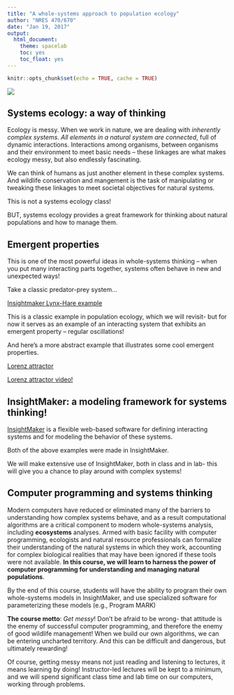 ```yaml
---
title: "A whole-systems approach to population ecology"
author: "NRES 470/670"
date: "Jan 19, 2017"
output: 
  html_document: 
    theme: spacelab
    toc: yes
    toc_float: yes
---
```


```r
knitr::opts_chunk$set(echo = TRUE, cache = TRUE)
```

![](FoodWeb1.jpg)

## Systems ecology: a way of thinking   
Ecology is messy. When we work in nature, we are dealing with *inherently complex systems*. _All elements in a natural system are connected_, full of dynamic interactions. Interactions among organisms, between organisms and their environment to meet basic needs -- these linkages are what makes ecology messy, but also endlessly fascinating. 

We can think of humans as just another element in these complex systems. And wildlife conservation and mangement is the task of manipulating or tweaking these linkages to meet societal objectives for natural systems.  

This is not a systems ecology class! 

BUT, systems ecology provides a great framework for thinking about natural populations and how to manage them. 

## Emergent properties
This is one of the most powerful ideas in whole-systems thinking -- when you put many interacting parts together, systems often behave in new and unexpected ways! 

Take a classic predator-prey system...

[Insightmaker Lynx-Hare example](https://insightmaker.com/insight/68437/)  

This is a classic example in population ecology, which we will revisit- but for now it serves as an example of an interacting system that exhibits an emergent property -- regular oscillations!  

And here's a more abstract example that illustrates some cool emergent properties.

[Lorenz attractor](https://insightmaker.com/insight/1829/Lorenz-Attractor)

[Lorenz attractor video!](https://www.youtube.com/watch?v=iu4RdmBVdps)

## InsightMaker: a modeling framework for systems thinking!

[InsightMaker](insightmaker.com) is a flexible web-based software for defining interacting systems and for modeling the behavior of these systems. 

Both of the above examples were made in InsightMaker.

We will make extensive use of InsightMaker, both in class and in lab- this will give you a chance to play around with complex systems!

## Computer programming and systems thinking

Modern computers have reduced or eliminated many of the barriers to understanding how complex systems behave, and as a result computational algorithms are a critical component to modern whole-systems analysis, including **ecosystems** analyses. Armed with basic facility with computer programming, ecologists and natural resource professionals can formalize their understanding of the natural systems in which they work, accounting for complex biological realities that may have been ignored if these tools were not available.  **In this course, we will learn to harness the power of computer programming for understanding and managing natural populations**.  

By the end of this course, students will have the ability to program their own whole-systems models in InsightMaker, and use specialized software for parameterizing these models (e.g., Program MARK)

**The course motto**: *Get messy*!  Don't be afraid to be wrong- that attitude is the enemy of successful computer programming, and therefore the enemy of good wildlife management! When we build our own algorithms, we can be entering uncharted territory. And this can be difficult and dangerous, but ultimately rewarding! 

Of course, getting messy means not just reading and listening to lectures, it means learning by doing! Instructor-led lectures will be kept to a minimum, and we will spend significant class time and lab time on our computers, working through problems.







 

































